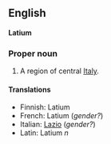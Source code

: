 ==English==
'''Latium'''

===Proper noun===

#A region of central [[Italy]].

====Translations====
*Finnish: Latium
*French: Latium (''gender?'')
*Italian: [[Lazio]] (''gender?'')
*Latin: Latium ''n''